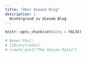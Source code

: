 ```yaml
---
title: "Über diesen Blog"
description: |
  Hintergrund zu diesem Blog
---
```


```r
knitr::opts_chunk$set(echo = FALSE)

# Neuer Post:
# library(radix)
# create_post("The Sharpe Ratio")


```
